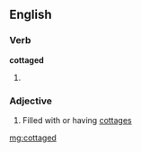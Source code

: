 ==English==

===Verb===
'''cottaged'''

# {{past of|[[cottage]]}}

===Adjective===
{{en-adj}}

# Filled with or having [[cottage]]s

[[mg:cottaged]]